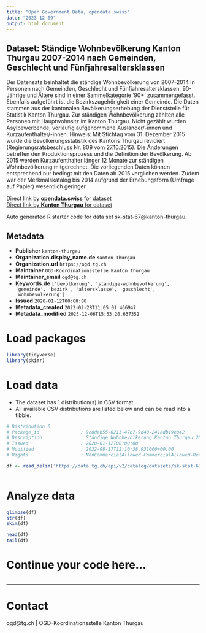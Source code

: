 ```yaml
---
title: "Open Government Data, opendata.swiss"
date: "2023-12-09"
output: html_document
---
```


## Dataset: Ständige Wohnbevölkerung Kanton Thurgau 2007-2014 nach Gemeinden, Geschlecht und Fünfjahresaltersklassen

Der Datensatz beinhaltet die ständige Wohnbevölkerung von 2007-2014 in Personen nach Gemeinden, Geschlecht und Fünfjahresaltersklassen. 90-Jährige und Ältere sind in einer
Sammelkategorie '90+' zusammengefasst. Ebenfalls aufgeführt ist die
Bezirkszugehörigkeit einer Gemeinde.
Die Daten stammen aus der kantonalen Bevölkerungserhebung der Dienststelle für Statistik Kanton Thurgau.
Zur ständigen Wohnbevölkerung zählten alle Personen mit Hauptwohnsitz im Kanton Thurgau. Nicht gezählt wurden Asylbewerbende, vorläufig aufgenommene Ausländer/-innen und Kurzaufenthalter/-innen. Hinweis: Mit Stichtag vom 31. Dezember 2015 wurde die Bevölkerungsstatistik des Kantons Thurgau revidiert
(Regierungsratsbeschluss Nr. 809 vom 27.10.2015). Die Änderungen betreffen den Produktionsprozess und die Definition der Bevölkerung. Ab 2015 werden Kurzaufenthalter länger 12 Monate zur ständigen Wohnbevölkerung mitgerechnet.
Die vorliegenden Daten können entsprechend nur bedingt mit den Daten ab 2015 verglichen werden. Zudem war der Merkmalskatalog bis 2014 aufgrund der Erhebungsform (Umfrage auf Papier) wesentlich geringer.

[Direct link by **opendata.swiss** for dataset](https://opendata.swiss/de/dataset/standige-wohnbevolkerung-kanton-thurgau-2007-2014-nach-gemeinden-geschlecht-und-funfjahresalter)<br>
[Direct link by **Kanton Thurgau** for dataset](https://data.tg.ch/explore/dataset/sk-stat-67/)

Auto generated R starter code for data set sk-stat-67@kanton-thurgau.

## Metadata

- **Publisher** `kanton-thurgau`
- **Organization.display_name.de** `Kanton Thurgau`
- **Organization.url** `https://ogd.tg.ch`
- **Maintainer** `OGD-Koordinationsstelle Kanton Thurgau`
- **Maintainer_email** `ogd@tg.ch`
- **Keywords.de** `['bevolkerung', 'standige-wohnbevolkerung', 'gemeinde', 'bezirk', 'altersklasse', 'geschlecht', 'wohnbevolkerung']`
- **Issued** `2020-01-12T00:00:00`
- **Metadata_created** `2022-02-28T11:05:01.466947`
- **Metadata_modified** `2023-12-06T15:53:20.637352`


# Load packages

```r

library(tidyverse)
library(skimr)

```

# Load data

-   The dataset has 1 distribution(s) in CSV format.
-   All available CSV distributions are listed below and can be read into a tibble.

```r

# Distribution 0
# Package_id               : 9c8deb55-0213-47b7-9d40-241adb19e842
# Description              : Ständige Wohnbevölkerung Kanton Thurgau 2007-2014 nach Gemeinden, Geschlecht und Fünfjahresaltersklassen (csv)
# Issued                   : 2020-01-12T00:00:00
# Modified                 : 2022-08-17T12:10:38.931000+00:00
# Rights                   : NonCommercialAllowed-CommercialAllowed-ReferenceRequired

df <- read_delim('https://data.tg.ch/api/v2/catalog/datasets/sk-stat-67/exports/csv')



```

# Analyze data

```r

glimpse(df)
str(df)
skim(df)

head(df)
tail(df)

```

# Continue your code here...

```r

```

------------------------------------------------------------------------

# Contact

ogd@tg.ch | OGD-Koordinationsstelle Kanton Thurgau
